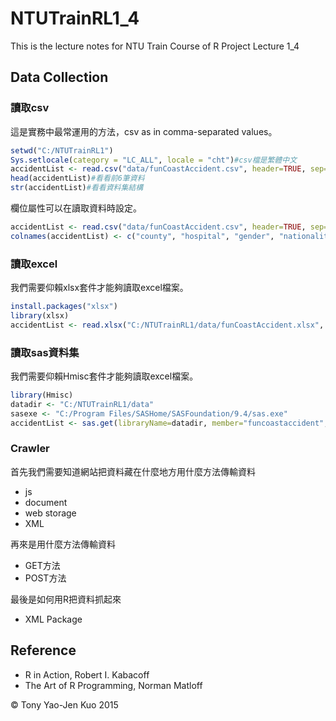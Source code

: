 # NTUTrainRL1_4
This is the lecture notes for NTU Train Course of R Project Lecture 1_4

## Data Collection

### 讀取csv

這是實務中最常運用的方法，csv as in comma-separated values。

```r
setwd("C:/NTUTrainRL1")
Sys.setlocale(category = "LC_ALL", locale = "cht")#csv檔是繁體中文
accidentList <- read.csv("data/funCoastAccident.csv", header=TRUE, sep=",")
head(accidentList)#看看前6筆資料
str(accidentList)#看看資料集結構
```

欄位屬性可以在讀取資料時設定。

```r
accidentList <- read.csv("data/funCoastAccident.csv", header=TRUE, sep=",", row.names="編號", colClasses=c("character", "character", "character", "character", "character", "integer", "factor", "factor"))
colnames(accidentList) <- c("county", "hospital", "gender", "nationality", "age", "woundType1", "woundType2")
```

### 讀取excel

我們需要仰賴xlsx套件才能夠讀取excel檔案。

```r
install.packages("xlsx")
library(xlsx)
accidentList <- read.xlsx("C:/NTUTrainRL1/data/funCoastAccident.xlsx", 1)
```

### 讀取sas資料集

我們需要仰賴Hmisc套件才能夠讀取excel檔案。

```r
library(Hmisc)
datadir <- "C:/NTUTrainRL1/data"
sasexe <- "C:/Program Files/SASHome/SASFoundation/9.4/sas.exe"
accidentList <- sas.get(libraryName=datadir, member="funcoastaccident", sasprog=sasexe)
```

### Crawler

首先我們需要知道網站把資料藏在什麼地方用什麼方法傳輸資料

* js
* document
* web storage
* XML

再來是用什麼方法傳輸資料

* GET方法
* POST方法

最後是如何用R把資料抓起來

* XML Package

## Reference
* R in Action, Robert I. Kabacoff
* The Art of R Programming, Norman Matloff

&copy; Tony Yao-Jen Kuo 2015
